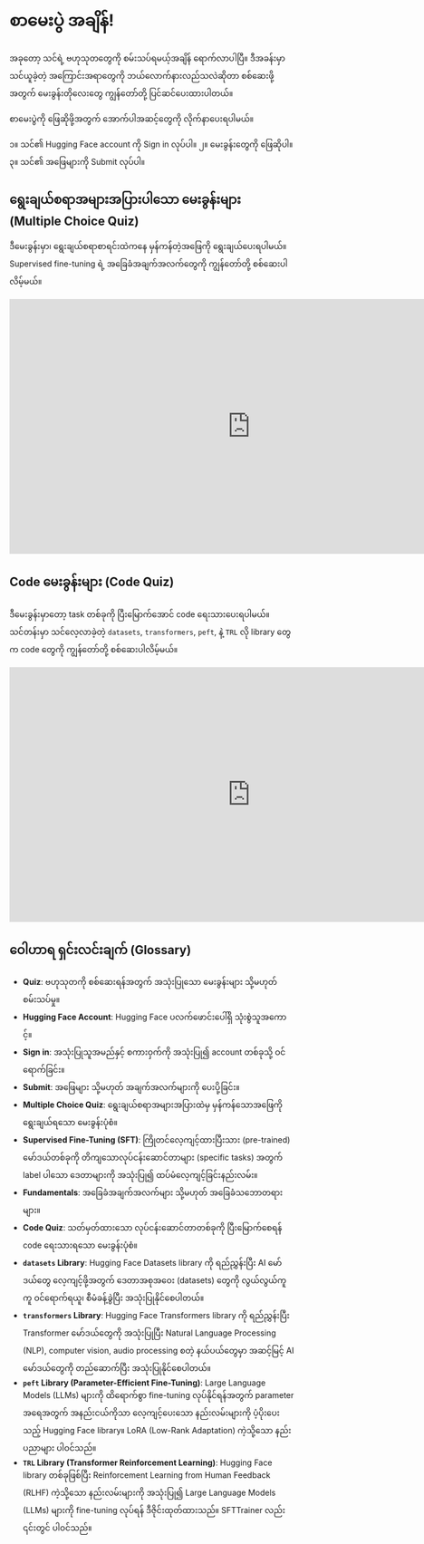 # စာမေးပွဲ အချိန်!

အခုတော့ သင်ရဲ့ ဗဟုသုတတွေကို စမ်းသပ်ရမယ့်အချိန် ရောက်လာပါပြီ။ ဒီအခန်းမှာ သင်ယူခဲ့တဲ့ အကြောင်းအရာတွေကို ဘယ်လောက်နားလည်သလဲဆိုတာ စစ်ဆေးဖို့အတွက် မေးခွန်းတိုလေးတွေ ကျွန်တော်တို့ ပြင်ဆင်ပေးထားပါတယ်။

စာမေးပွဲကို ဖြေဆိုဖို့အတွက် အောက်ပါအဆင့်တွေကို လိုက်နာပေးရပါမယ်။

၁။ သင်၏ Hugging Face account ကို Sign in လုပ်ပါ။
၂။ မေးခွန်းတွေကို ဖြေဆိုပါ။
၃။ သင်၏ အဖြေများကို Submit လုပ်ပါ။

## ရွေးချယ်စရာအများအပြားပါသော မေးခွန်းများ (Multiple Choice Quiz)

ဒီမေးခွန်းမှာ၊ ရွေးချယ်စရာစာရင်းထဲကနေ မှန်ကန်တဲ့အဖြေကို ရွေးချယ်ပေးရပါမယ်။ Supervised fine-tuning ရဲ့ အခြေခံအချက်အလက်တွေကို ကျွန်တော်တို့ စစ်ဆေးပါလိမ့်မယ်။

<iframe
	src="https://nlp-course-supervised-finetuning-quiz.hf.space"
	frameborder="0"
	width="850"
	height="450"
></iframe>

## Code မေးခွန်းများ (Code Quiz)

ဒီမေးခွန်းမှာတော့ task တစ်ခုကို ပြီးမြောက်အောင် code ရေးသားပေးရပါမယ်။ သင်တန်းမှာ သင်လေ့လာခဲ့တဲ့ `datasets`, `transformers`, `peft`, နဲ့ `TRL` လို library တွေက code တွေကို ကျွန်တော်တို့ စစ်ဆေးပါလိမ့်မယ်။

<iframe
	src="https://nlp-course-sft-code-quiz.hf.space"
	frameborder="0"
	width="850"
	height="450"
></iframe>

## ဝေါဟာရ ရှင်းလင်းချက် (Glossary)

*   **Quiz**: ဗဟုသုတကို စစ်ဆေးရန်အတွက် အသုံးပြုသော မေးခွန်းများ သို့မဟုတ် စမ်းသပ်မှု။
*   **Hugging Face Account**: Hugging Face ပလက်ဖောင်းပေါ်ရှိ သုံးစွဲသူအကောင့်။
*   **Sign in**: အသုံးပြုသူအမည်နှင့် စကားဝှက်ကို အသုံးပြု၍ account တစ်ခုသို့ ဝင်ရောက်ခြင်း။
*   **Submit**: အဖြေများ သို့မဟုတ် အချက်အလက်များကို ပေးပို့ခြင်း။
*   **Multiple Choice Quiz**: ရွေးချယ်စရာအများအပြားထဲမှ မှန်ကန်သောအဖြေကို ရွေးချယ်ရသော မေးခွန်းပုံစံ။
*   **Supervised Fine-Tuning (SFT)**: ကြိုတင်လေ့ကျင့်ထားပြီးသား (pre-trained) မော်ဒယ်တစ်ခုကို တိကျသောလုပ်ငန်းဆောင်တာများ (specific tasks) အတွက် label ပါသော ဒေတာများကို အသုံးပြု၍ ထပ်မံလေ့ကျင့်ခြင်းနည်းလမ်း။
*   **Fundamentals**: အခြေခံအချက်အလက်များ သို့မဟုတ် အခြေခံသဘောတရားများ။
*   **Code Quiz**: သတ်မှတ်ထားသော လုပ်ငန်းဆောင်တာတစ်ခုကို ပြီးမြောက်စေရန် code ရေးသားရသော မေးခွန်းပုံစံ။
*   **`datasets` Library**: Hugging Face Datasets library ကို ရည်ညွှန်းပြီး AI မော်ဒယ်တွေ လေ့ကျင့်ဖို့အတွက် ဒေတာအစုအဝေး (datasets) တွေကို လွယ်လွယ်ကူကူ ဝင်ရောက်ရယူ၊ စီမံခန့်ခွဲပြီး အသုံးပြုနိုင်စေပါတယ်။
*   **`transformers` Library**: Hugging Face Transformers library ကို ရည်ညွှန်းပြီး Transformer မော်ဒယ်တွေကို အသုံးပြုပြီး Natural Language Processing (NLP), computer vision, audio processing စတဲ့ နယ်ပယ်တွေမှာ အဆင့်မြင့် AI မော်ဒယ်တွေကို တည်ဆောက်ပြီး အသုံးပြုနိုင်စေပါတယ်။
*   **`peft` Library (Parameter-Efficient Fine-Tuning)**: Large Language Models (LLMs) များကို ထိရောက်စွာ fine-tuning လုပ်နိုင်ရန်အတွက် parameter အရေအတွက် အနည်းငယ်ကိုသာ လေ့ကျင့်ပေးသော နည်းလမ်းများကို ပံ့ပိုးပေးသည့် Hugging Face library။ LoRA (Low-Rank Adaptation) ကဲ့သို့သော နည်းပညာများ ပါဝင်သည်။
*   **`TRL` Library (Transformer Reinforcement Learning)**: Hugging Face library တစ်ခုဖြစ်ပြီး Reinforcement Learning from Human Feedback (RLHF) ကဲ့သို့သော နည်းလမ်းများကို အသုံးပြု၍ Large Language Models (LLMs) များကို fine-tuning လုပ်ရန် ဒီဇိုင်းထုတ်ထားသည်။ SFTTrainer လည်း ၎င်းတွင် ပါဝင်သည်။